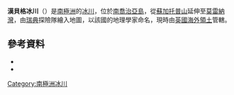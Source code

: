 {{coord|54|21|S|36|31|W|source:GNIS|display=title}}

'''漢貝格冰川'''（{{lang-en|Hamberg Glacier}}）是[[南極洲|南極洲]]的[[冰川|冰川]]，位於[[南喬治亞島|南喬治亞島]]，從[[蘇加托普山|蘇加托普山]]延伸至[[莫雷納灣|莫雷納灣]]，由[[瑞典|瑞典]]探險隊繪入地圖，以該國的地理學家命名，現時由[[英國海外領土|英國海外領土]]管轄。

==參考資料==
*{{cite gnis | type = antarid | id = 6272| name = Hamberg Glacier | accessdate = 2012-05-18}}
*{{usgs-gazetteer|id=6272}}

{{Antarctica-geo-stub}}
[[Category:南極洲冰川|Category:南極洲冰川]]